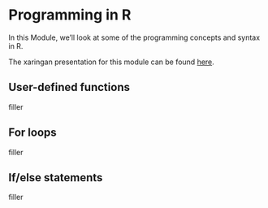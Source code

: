 # Programming in R

In this Module, we'll look at some of the programming concepts and syntax in R.

The xaringan presentation for this module can be found [here](modules/3_Programming/r_training_programming_presentation.html).

## User-defined functions

filler

## For loops

filler

## If/else statements

filler